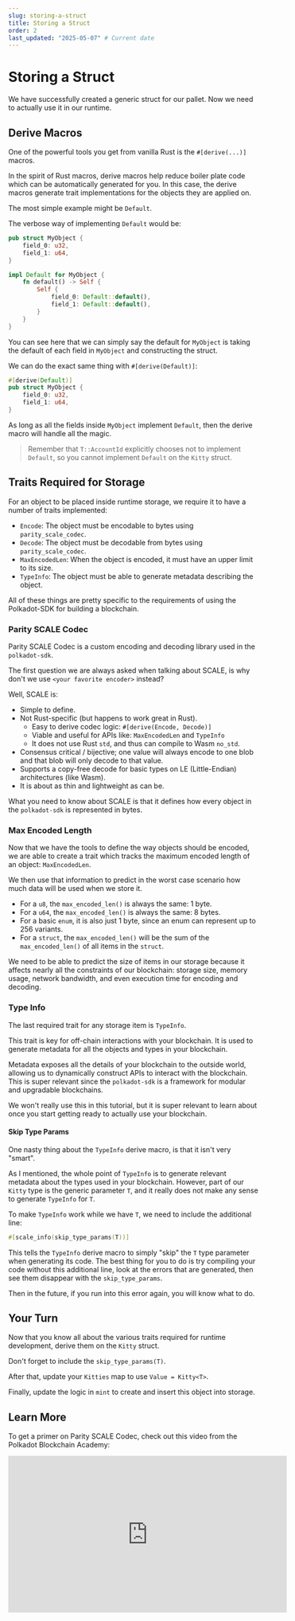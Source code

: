 ```yaml
---
slug: storing-a-struct
title: Storing a Struct
order: 2
last_updated: "2025-05-07" # Current date
---
```


# Storing a Struct

We have successfully created a generic struct for our pallet. Now we need to actually use it in our runtime.

## Derive Macros

One of the powerful tools you get from vanilla Rust is the `#[derive(...)]` macros.

In the spirit of Rust macros, derive macros help reduce boiler plate code which can be automatically generated for you. In this case, the derive macros generate trait implementations for the objects they are applied on.

The most simple example might be `Default`.

The verbose way of implementing `Default` would be:

```rust
pub struct MyObject {
	field_0: u32,
	field_1: u64,
}

impl Default for MyObject {
	fn default() -> Self {
		Self {
			field_0: Default::default(),
			field_1: Default::default(),
		}
	}
}
```

You can see here that we can simply say the default for `MyObject` is taking the default of each field in `MyObject` and constructing the struct.

We can do the exact same thing with `#[derive(Default)]`:

```rust
#[derive(Default)]
pub struct MyObject {
	field_0: u32,
	field_1: u64,
}
```

As long as all the fields inside `MyObject` implement `Default`, then the derive macro will handle all the magic.

> Remember that `T::AccountId` explicitly chooses not to implement `Default`, so you cannot implement `Default` on the `Kitty` struct.

## Traits Required for Storage

For an object to be placed inside runtime storage, we require it to have a number of traits implemented:

- `Encode`: The object must be encodable to bytes using `parity_scale_codec`.
- `Decode`: The object must be decodable from bytes using `parity_scale_codec`.
- `MaxEncodedLen`: When the object is encoded, it must have an upper limit to its size.
- `TypeInfo`: The object must be able to generate metadata describing the object.

All of these things are pretty specific to the requirements of using the Polkadot-SDK for building a blockchain.

### Parity SCALE Codec

Parity SCALE Codec is a custom encoding and decoding library used in the `polkadot-sdk`.

The first question we are always asked when talking about SCALE, is why don't we use `<your favorite encoder>` instead?

Well, SCALE is:

- Simple to define.
- Not Rust-specific (but happens to work great in Rust).
  - Easy to derive codec logic: `#[derive(Encode, Decode)]`
  - Viable and useful for APIs like: `MaxEncodedLen` and `TypeInfo`
  - It does not use Rust `std`, and thus can compile to Wasm `no_std`.
- Consensus critical / bijective; one value will always encode to one blob and that blob will only decode to that value.
- Supports a copy-free decode for basic types on LE (Little-Endian) architectures (like Wasm).
- It is about as thin and lightweight as can be.

What you need to know about SCALE is that it defines how every object in the `polkadot-sdk` is represented in bytes.

### Max Encoded Length

Now that we have the tools to define the way objects should be encoded, we are able to create a trait which tracks the maximum encoded length of an object: `MaxEncodedLen`.

We then use that information to predict in the worst case scenario how much data will be used when we store it.

- For a `u8`, the `max_encoded_len()` is always the same: 1 byte.
- For a `u64`, the `max_encoded_len()` is always the same: 8 bytes.
- For a basic `enum`, it is also just 1 byte, since an enum can represent up to 256 variants.
- For a `struct`, the `max_encoded_len()` will be the sum of the `max_encoded_len()` of all items in the `struct`.

We need to be able to predict the size of items in our storage because it affects nearly all the constraints of our blockchain: storage size, memory usage, network bandwidth, and even execution time for encoding and decoding.

### Type Info

The last required trait for any storage item is `TypeInfo`.

This trait is key for off-chain interactions with your blockchain. It is used to generate metadata for all the objects and types in your blockchain.

Metadata exposes all the details of your blockchain to the outside world, allowing us to dynamically construct APIs to interact with the blockchain. This is super relevant since the `polkadot-sdk` is a framework for modular and upgradable blockchains.

We won't really use this in this tutorial, but it is super relevant to learn about once you start getting ready to actually use your blockchain.

#### Skip Type Params

One nasty thing about the `TypeInfo` derive macro, is that it isn't very "smart".

As I mentioned, the whole point of `TypeInfo` is to generate relevant metadata about the types used in your blockchain. However, part of our `Kitty` type is the generic parameter `T`, and it really does not make any sense to generate `TypeInfo` for `T`.

To make `TypeInfo` work while we have `T`, we need to include the additional line:

```rust
#[scale_info(skip_type_params(T))]
```

This tells the `TypeInfo` derive macro to simply "skip" the `T` type parameter when generating its code. The best thing for you to do is try compiling your code without this additional line, look at the errors that are generated, then see them disappear with the `skip_type_params`.

Then in the future, if you run into this error again, you will know what to do.

## Your Turn

Now that you know all about the various traits required for runtime development, derive them on the `Kitty` struct.

Don't forget to include the `skip_type_params(T)`.

After that, update your `Kitties` map to use `Value = Kitty<T>`.

Finally, update the logic in `mint` to create and insert this object into storage.

## Learn More

To get a primer on Parity SCALE Codec, check out this video from the Polkadot Blockchain Academy:

<iframe
  width="560"
  height="315"
  src="https://www.youtube.com/embed/6N6BopyYKq4?si=y7L9rmAoWbD803LW"
  title="YouTube video player"
  frameborder="0"
  allow="accelerometer; autoplay; clipboard-write; encrypted-media; gyroscope; picture-in-picture; web-share"
  referrerpolicy="strict-origin-when-cross-origin"
  allowfullscreen
></iframe>
